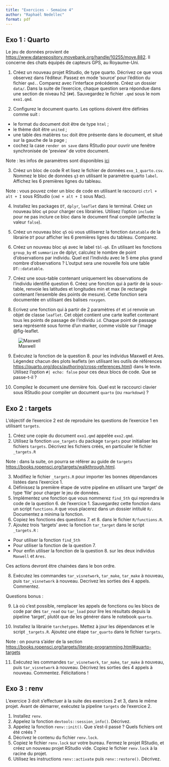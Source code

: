 ```yaml
---
title: "Exercices - Semaine 4"
author: "Raphaël Nedellec"
format: pdf
---
```


## Exo 1 : Quarto

Le jeu de données provient de <https://www.datarepository.movebank.org/handle/10255/move.882>. Il concerne des chats équipés de capteurs GPS, au Royaume-Uni.

1. Créez un nouveau projet RStudio, de type quarto. Décrivez ce que vous observez dans l'éditeur. Passez en mode 'source' pour l'édition du fichier `qmd.`. Comparez avec l'interface précédente. Créez un dossier `data/`. Dans la suite de l'exercice, chaque question sera répondue dans une section de niveau h2 (`##`). Sauvegardez le fichier `.qmd` sous le nom `exo1.qmd`.

2. Configurez le document quarto. Les options doivent être définies comme suit :

- le format du document doit être de type `html` ;
- le thème doit être `united` ;
- une table des matières `toc` doit être présente dans le document, et situé sur la gauche de la page ;
- cochez la case `render on save` dans RStudio pour ouvrir une fenêtre synchronisée de 'preview' de votre document.

Note : les infos de paramètres sont disponibles [ici](https://quarto.org/docs/output-formats/html-basics.html)

3. Créez un bloc de code R et lisez le fichier de données `exo_1_quarto.csv`. Nommez le bloc de données `q3` en utilisant le paramètre quarto `label`. Affichez les 6 premières lignes du tableau. 

Note : vous pouvez créer un bloc de code en utilisant le raccourci `ctrl + alt + I` sous RStudio (`cmd + alt + I` sous Mac).


4. Installez les packages `DT`, `dplyr`, `leaflet` dans le terminal. Créez un nouveau bloc `q4` pour charger ces librairies. Utilisez l'option `include` pour ne pas inclure ce bloc dans le document final compilé (affectez la valeur `false`).

5. Créez un nouveau bloc `q5` où vous utiliserez la fonction `datatable` de la librairie `DT` pour afficher les 6 premières lignes du tableau. Comparez.

6. Créez un nouveau bloc `q6` avec le label `tbl-q6`. En utilisant les fonctions `group_by` et `summarize` de dplyr, calculez le nombre de point d'observations par individu. Quel est l'individu avec le 5 ème plus grand nombre d'observations ? L'output sera une nouvelle fois une table `DT::datatable`. 

7. Créez une sous-table contenant uniquement les observations de l'individu identifié question 6. Créez une fonction qui à partir de la sous-table, renvoie les latitudes et longitudes min et max (le rectangle contenant l'ensemble des points de mesure). Cette fonction sera documentée en utilisant des balises `roxygen`. 

8. Ecrivez une fonction qui à partir de 2 paramètres `df` et `id` renvoie un objet de classe `leaflet`. Cet objet contient une carte leaflet contenant tous les points de passage de l'individu `id`. Chaque point de passage sera représenté sous forme d'un marker, comme visible sur l'image @fig-leaflet.

![Maxwell](images/leaflet.png){#fig-leaflet}

9. Exécutez la fonction de la question 8. pour les individus Maxwell et Ares. Légendez chacun des plots leaflets (en utilisant les outils de références <https://quarto.org/docs/authoring/cross-references.html>) dans le texte. Utilisez l'option `#| echo: false` pour ces deux blocs de code. Que se passe-t-il ?

10. Compilez le document une dernière fois. Quel est le raccourci clavier sous RStudio pour compiler un document `quarto` (ou `rmarkdown`) ?

## Exo 2 : targets

L'objectif de l'exercice 2 est de reproduire les questions de l'exercice 1 en utilisant `targets`.

1. Créez une copie du document `exo1.qmd` appelée `exo2.qmd`.
2. Utilisez la fonction `use_targets` du package `targets` pour initialiser les fichiers `targets`. Décrivez les fichiers créés, en particulier le fichier `_targets.R`

Note : dans la suite, on pourra se référer au guide de `targets` <https://books.ropensci.org/targets/walkthrough.html>.

3. Modifiez le fichier `_targets.R` pour importer les bonnes dépendances listées dans l'exercice 1.
4. Définissez la première étape de votre pipeline en utilisant une 'target' de type 'file' pour charger le jeu de données.
5. Implémentez une fonction que vous nommerez `find_5th` qui reprendra le code de la question 6. de l'exercice 1. Sauvegardez cette fonction dans un script `functions.R` que vous placerez dans un dossier intitulé `R/`. Documentez a minima la fonction.
6. Copiez les fonctions des questions 7. et 8. dans le fichier `R/functions.R`. 
7. Ajoutez trois 'targets' avec la fonction `tar_target` dans le script `_targets.R` :
  
  - Pour utiliser la fonction `find_5th`
  - Pour utiliser la fonction de la question 7. 
  - Pour enfin utiliser la fonction de la question 8. sur les deux individus `Maxwell` et `Ares`.

Ces actions devront être chainées dans le bon ordre.
  
8. Exécutez les commandes `tar_visnetwork`, `tar_make`, `tar_make` à nouveau, puis `tar_visnetwork` à nouveau. Decrivez les sorties des 4 appels. Commentez.

Questions bonus :

9. Là où c'est possible, remplacer les appels de fonctions ou les blocs de code par des `tar_read` ou `tar_load` pour lire les résultats depuis la pipeline 'target', plutôt que de les générer dans le notebook `quarto`.

10. Installez la librairie `tarchetypes`. Mettez à jour les dépendances et le script `_targets.R`. Ajoutez une étape `tar_quarto` dans le fichier `targets`.

Note : on pourra s'aider de la section <https://books.ropensci.org/targets/literate-programming.html#quarto-targets>

11. Exécutez les commandes `tar_visnetwork`, `tar_make`, `tar_make` à nouveau, puis `tar_visnetwork` à nouveau. Décrivez les sorties des 4 appels à nouveau. Commentez. Félicitations !


## Exo 3 : renv

L'exercice 3 doit s'effectuer à la suite des exercices 2 et 3, dans le même projet. Avant de démarrer, exécutez la pipeline `targets` de l'exercice 2.

1. Installez `renv`.
2. Appelez la fonction `devtools::session_info()`. Décrivez.
3. Appelez la fonction `renv::init()`. Que s'est-il passé ? Quels fichiers ont été créés ?
4. Décrivez le contenu du fichier `renv.lock`.
5. Copiez le fichier `renv.lock` sur votre bureau. Fermez le projet RStudio, et créez un nouveau projet RStudio vide. Copiez le fichier `renv.lock` à la racine du projet.
6. Utilisez les instructions `renv::activate` puis `renv::restore()`. Décrivez.

